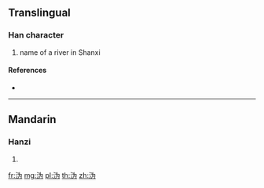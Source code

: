{{also|溈|潙}}
==Translingual==

===Han character===
{{Han char|rn=85|rad=水|as=04|sn=7|four=|canj=EIKS}}

# name of a river in Shanxi

====References====
* {{Han ref|kx=0612.121|hdz=31572.040|uh=6CA9|ud=27817}}

----

==Mandarin==

===Hanzi===
{{cmn-hanzi|tra=[[溈]], [[潙]]|pin=[[huì]] ([[hui4]]), [[wéi]] ([[wei2]])|wg=hui<sup>4</sup>, wei<sup>2</sup>}}

# {{defn|lang=cmn|sort=水04}}

[[fr:沩]]
[[mg:沩]]
[[pl:沩]]
[[th:沩]]
[[zh:沩]]